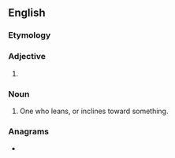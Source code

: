 ==English==

===Etymology===
{{suffix|en|lean|er}}

===Adjective===
{{head|en|adjective comparative form}}

# {{en-comparative of|lean}}

===Noun===
{{en-noun}}

# One who leans, or inclines toward something.

===Anagrams===
* {{anagrams|en|a=aeelnr|Arleen|Arlene|learne|realen}}